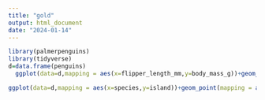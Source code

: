 ---
title: "gold"
output: html_document
date: "2024-01-14"
---

```{r}
library(palmerpenguins)
library(tidyverse)
d=data.frame(penguins)
  ggplot(data=d,mapping = aes(x=flipper_length_mm,y=body_mass_g))+geom_point(mapping = aes(colour=species,shape=species))+geom_smooth(method = lm)
```


```{r}
ggplot(data=d,mapping = aes(x=species,y=island))+geom_point(mapping = aes(colour=species,shape=species))+geom_smooth(method = lm)
```


